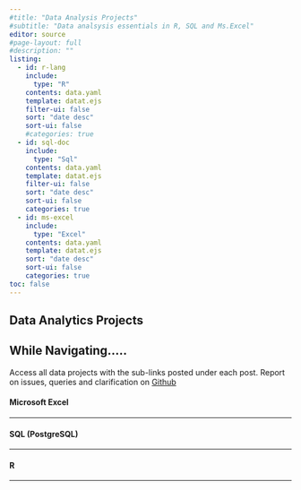 ---
#title: "Data Analysis Projects"
#subtitle: "Data analsysis essentials in R, SQL and Ms.Excel"
editor: source
#page-layout: full
#description: "" 
listing:
  - id: r-lang
    include: 
      type: "R"
    contents: data.yaml
    template: datat.ejs
    filter-ui: false
    sort: "date desc"
    sort-ui: false
    #categories: true
  - id: sql-doc
    include: 
      type: "Sql"
    contents: data.yaml
    template: datat.ejs
    filter-ui: false
    sort: "date desc"
    sort-ui: false
    categories: true  
  - id: ms-excel
    include: 
      type: "Excel"
    contents: data.yaml
    template: datat.ejs
    sort: "date desc" 
    sort-ui: false
    categories: true
toc: false    
---
## Data Analytics Projects

:::{.callout-tip}
## While Navigating.....
<p> 
Access all data projects with the sub-links posted under each post. Report on issues, queries and clarification on [Github](github.com/koladegray)
</p>
:::

#### Microsoft Excel
***
:::{#ms-excel}
:::

#### SQL (PostgreSQL)
***
:::{#sql-doc}
:::

#### R
***
:::{#r-lang}
:::


